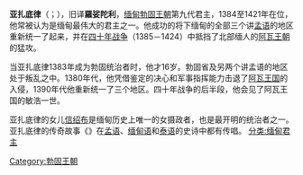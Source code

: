 {{多個問題|
{{expand|time=2010-07-29T13:19:59+00:00}}
{{unreferenced|time=2010-07-29T13:19:59+00:00}}
}}
{{Infobox royalty
| type                 = 
| name                 = 亚扎底律 <br/> {{my|ရာဇာဓိရာဇ်}}
| image                = Rajadhirat-kamarwet-2.jpg
| caption              = 
| reign                = 1384年–1421年
| coronation           = 
| succession           = [[勃固王朝|勃固王朝]]
| predecessor          = {{le|頻耶宇|Binnya U}}
| successor            = {{le|頻耶曇摩耶娑|Binnya Dhammaraza}}
| suc-type             = 
| reg-type             = 首席大臣（並列）
| regent               = {{le|裴沙|Byat Za}}（1388–1413） <br/> {{le|提因摩尼逾|Dein Mani-Yut}}（1388–1421）
| spouse               = {{le|比婭亞扎代維|Piya Yaza Dewi}} <br/> {{le|德拉米杜|Talamidaw}} <br/> {{le|梅翁南|Mwei Ohn-Naung}} <br/> {{le|梅奧|Mwei Auk}} <br> {{le|米烏西|Mi U-Si}} <br/> {{le|杜巴巴代維|Thupaba Dewi}} <br/> {{le|修畢占他|Saw Pyei Chantha}}（1408–1421） <br/> [[信彌奴|信彌奴]]（1408–1421）
| issue                = {{le|婆羅建多|Bawlawkyantaw}} <br/> {{le|頻耶曇摩耶娑|Binnya Dhammaraza}} <br/> {{le|頻耶蘭|Binnya Ran I}} <br/> {{le|頻耶堅|Binnya Kyan of Martaban}} <br/> [[信绍布|信绍布]] <br/> 頻耶塞
| issue-link           = 
| full name            = 
| house                = 勃固王朝
| father               = {{le|頻耶宇|Binnya U}}
| mother               = {{le|梅杜|Mwei Daw}}
| birth_date           = 1368年
| birth_place          = {{le|棠溫|Donwun}}
| death_date           = 1421年
| death_place          = [[勃固|勃固]]
| date of burial       = 
| place of burial      = 
| religion             = [[上座部佛教|上座部佛教]]
| signature            = 
}}
{{Burmese characters}}

'''亚扎底律'''（{{lang-my|ရာဇာဓိရာဇ်}}；{{bd|1368年||1421年||}}），旧译'''羅娑陀利'''，[[缅甸|缅甸]][[勃固王朝|勃固王朝]]第九代君主，1384至1421年在位，他常被认为是缅甸最伟大的君主之一。他成功的将下缅甸的全部三个讲[[孟语|孟语]]的地区重新统一了起来，并在[[四十年战争|四十年战争]]（1385－1424）中抵挡了北部缅人的[[阿瓦王朝|阿瓦王朝]]的猛攻。 

当亚扎底律1383年成为勃固统治者时，他才16岁。勃固省及另两个讲孟语的地区处于叛乱之中。1380年代，他凭借鉴定的决心和军事指挥能力击退了[[阿瓦王国|阿瓦王国]]的入侵，1390年代他重新统一了三个地区。四十年战争的后半段，他会见了阿瓦王国的敏浩一世。

亚扎底律的女儿[[信绍布|信绍布]]是缅甸历史上唯一的女摄政者，也是最开明的统治者之一。亚扎底律的传奇故事《{{link-en|亞扎底律起義史|Razadarit Ayedawbon}}》在[[孟语|孟语]]、[[缅甸语|缅甸语]]和[[泰语|泰语]]的史诗中都有传唱。
{{Burmese monarchs}}
[[Category:勃固王朝|Category:勃固王朝]]
[[分类:缅甸君主|分类:缅甸君主]]